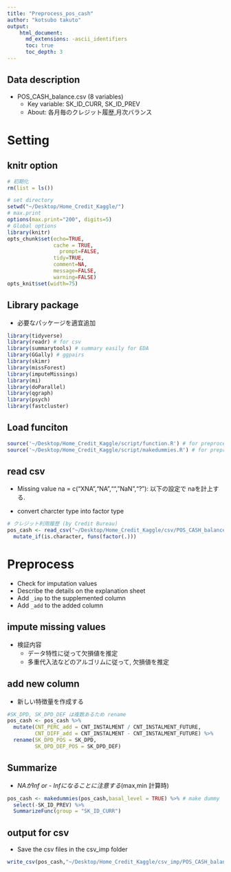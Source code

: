 ```yaml
---
title: "Preprocess_pos_cash"
author: "kotsubo takuto"
output: 
    html_document:
      md_extensions: -ascii_identifiers
      toc: true
      toc_depth: 3
---
```


## Data description

- POS_CASH_balance.csv (8 variables)
    - Key variable: SK_ID_CURR, SK_ID_PREV
    - About: 各月毎のクレジット履歴,月次バランス

# Setting{.tabset .tabset-fade .tabset-pills}

## knitr option

```r
# 初期化
rm(list = ls())
```

```r
# set directory
setwd("~/Desktop/Home_Credit_Kaggle/") 
# max.print 
options(max.print="200", digits=5)
# Global options
library(knitr)
opts_chunk$set(echo=TRUE,
               cache = TRUE,
	             prompt=FALSE,
               tidy=TRUE,
               comment=NA,
               message=FALSE,
               warning=FALSE)
opts_knit$set(width=75)
```

## Library package

- 必要なパッケージを適宜追加

```r
library(tidyverse)
library(readr) # for csv
library(summarytools) # summary easily for EDA
library(GGally) # ggpairs
library(skimr) 
library(missForest)
library(imputeMissings)
library(mi)
library(doParallel)
library(qgraph)
library(psych)
library(fastcluster)
```

## Load funciton

```r
source('~/Desktop/Home_Credit_Kaggle/script/function.R') # for preprocessing
source('~/Desktop/Home_Credit_Kaggle/script/makedummies.R') # for preprocessing
```

## read csv

- Missing value
na = c("XNA","NA","","NaN","?"): 以下の設定で naを計上する.

- convert charcter type into factor type

```r
# クレジット利用履歴 (by Credit Bureau)
pos_cash <- read_csv("~/Desktop/Home_Credit_Kaggle/csv/POS_CASH_balance.csv",na = c("XNA","NA","","NaN","?")) %>%
  mutate_if(is.character, funs(factor(.)))
```

# Preprocess

- Check for imputation values
- Describe the details on the explanation sheet
- Add `_imp` to the supplemented column
- Add `_add` to the added column

## impute missing values{.tabset .tabset-fade .tabset-pills}

- 検証内容
    - データ特性に従って欠損値を推定
    - 多重代入法などのアルゴリムに従って, 欠損値を推定

## add new column{.tabset .tabset-fade .tabset-pills}

- 新しい特徴量を作成する

```r
#SK_DPD, SK_DPD_DEF は複数あるため rename
pos_cash <- pos_cash %>% 
  mutate(CNT_PERC_add = CNT_INSTALMENT / CNT_INSTALMENT_FUTURE,
         CNT_DIFF_add = CNT_INSTALMENT - CNT_INSTALMENT_FUTURE) %>% 
  rename(SK_DPD_POS = SK_DPD, 
         SK_DPD_DEF_POS = SK_DPD_DEF)
```

## Summarize

- *NAがInf or - Infになることに注意する*(max,min 計算時)

```r
pos_cash <- makedummies(pos_cash,basal_level = TRUE) %>% # make dummy
  select(-SK_ID_PREV) %>% 
  SummarizeFunc(group = "SK_ID_CURR") 
```

## output for csv

- Save the csv files in the csv_imp folder

```r
write_csv(pos_cash,"~/Desktop/Home_Credit_Kaggle/csv_imp/POS_CASH_balance_imp.csv")
```
